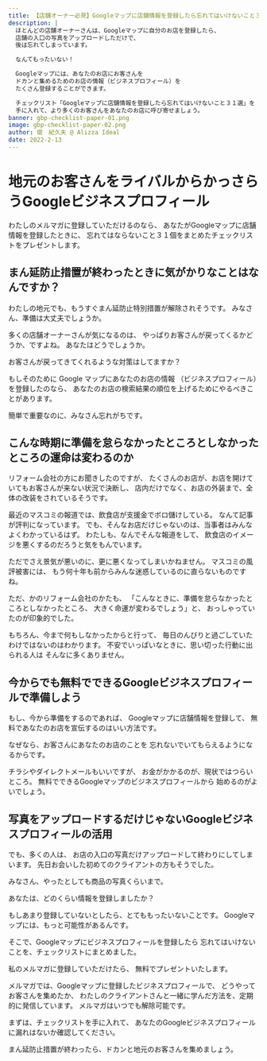 ```yaml
---
title: 【店舗オーナー必見】Googleマップに店舗情報を登録したら忘れてはいけないこと３１選
description: |
  ほとんどの店舗オーナーさんは、Googleマップに自分のお店を登録したら、
  店舗の入口の写真をアップロードしただけで、
  後は忘れてしまっています。

  なんてもったいない！

  Googleマップには、あなたのお店にお客さんを
  ドカンと集めるためのお店の情報（ビジネスプロフィール）を
  たくさん登録することができます。

  チェックリスト「Googleマップに店舗情報を登録したら忘れてはいけないこと３１選」を
  手に入れて、より多くのお客さんをあなたのお店に呼び寄せましょう。
banner: gbp-checklist-paper-01.png
image: gbp-checklist-paper-02.png
author: 堤　紀久夫 @ Alizza Ideal
date: 2022-2-13
---
```

# 地元のお客さんをライバルからかっさらうGoogleビジネスプロフィール

わたしのメルマガに登録していただけるのなら、
あなたがGoogleマップに店舗情報を登録したときに、
忘れてはならないこと３１個をまとめたチェックリストをプレゼントします。

<Squeeze title="メルマガに登録してチェックリストを受け取る"
 tag="gbp" />

## まん延防止措置が終わったときに気がかりなことはなんですか？

わたしの地元でも、もうすぐまん延防止特別措置が解除されそうです。
みなさん、準備は大丈夫でしょうか。

多くの店舗オーナーさんが気になるのは、
やっぱりお客さんが戻ってくるかどうか、ですよね。
あなたはどうでしょうか。

お客さんが戻ってきてくれるような対策はしてますか？

もしそのために Google マップにあなたのお店の情報
（ビジネスプロフィール）を登録したのなら、
あなたのお店の検索結果の順位を上げるためにやるべきことがあります。

簡単で重要なのに、みなさん忘れがちです。

## こんな時期に準備を怠らなかったところとしなかったところの運命は変わるのか

リフォーム会社の方にお聞きしたのですが、
たくさんのお店が、お店を開けていてもお客さんが来ない状況で決断し、
店内だけでなく、お店の外装まで、全体の改装をされているそうです。

最近のマスコミの報道では、飲食店が支援金でボロ儲けしている。
なんて記事が評判になっています。
でも、そんなお店だけじゃないのは、当事者はみんなよくわかっているはず。
わたしも、なんでそんな報道をして、
飲食店のイメージを悪くするのだろうと気をもんでいます。

ただでさえ景気が悪いのに、更に悪くなってしまいかねません。
マスコミの風評被害には、
もう何十年も前からみんな迷惑しているのに直らないものですね。

ただ、かのリフォーム会社のかたも、
「こんなときに、準備を怠らなかったところとしなかったところ、
大きく命運が変わるでしょう」と、
おっしゃっていたのが印象的でした。

もちろん、今まで何もしなかったからと行って、
毎日のんびりと過ごしていたわけではないのはわかります。
不安でいっぱいなときに、思い切った行動に出られる人は
そんなに多くありません。

## 今からでも無料でできるGoogleビジネスプロフィールで準備しよう

もし、今から準備をするのであれば、
Googleマップに店舗情報を登録して、
無料であなたのお店を宣伝するのはいい方法です。

なぜなら、お客さんにあなたのお店のことを
忘れないでいてもらえるようになるからです。

チラシやダイレクトメールもいいですが、
お金がかかるのが、現状ではつらいところ。
無料でできるGoogleマップのビジネスプロフィールから
始めるのがよいでしょう。

## 写真をアップロードするだけじゃないGoogleビジネスプロフィールの活用

でも、多くの人は、
お店の入口の写真だけアップロードして終わりにしてしまいます。
先日お会いした初めてのクライアントの方もそうでした。

みなさん、やったとしても商品の写真くらいまで。

あなたは、どのくらい情報を登録しましたか？

もしあまり登録していないとしたら、とてももったいないことです。
Googleマップには、もっと可能性があるんです。

そこで、Googleマップにビジネスプロフィールを登録したら
忘れてはいけないことを、チェックリストにまとめました。

私のメルマガに登録していただけたら、
無料でプレゼントいたします。

メルマガでは、Googleマップに登録したビジネスプロフィールで、
どうやってお客さんを集めたか、
わたしのクライアントさんと一緒に学んだ方法を、定期的に発信しています。
メルマガはいつでも解除可能です。

まずは、チェックリストを手に入れて、
あなたのGoogleビジネスプロフィールに漏れはないか確認してください。

まん延防止措置が終わったら、ドカンと地元のお客さんを集めましょう。

<Squeeze title="メルマガに登録してチェックリストを受け取る"
 tag="gbp" />

